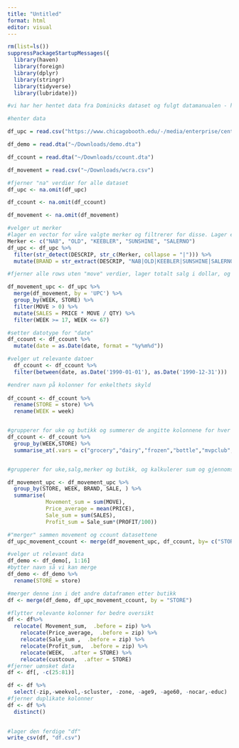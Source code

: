 ---
title: "Untitled"
format: html
editor: visual
---

```{r}
rm(list=ls())
suppressPackageStartupMessages({
  library(haven)
  library(foreign)
  library(dplyr)
  library(stringr)
  library(tidyverse)
  library(lubridate)})
```

```{r}
#vi har her hentet data fra Dominicks dataset og fulgt datamanualen - https://www.chicagobooth.edu/-/media/enterprise/centers/kilts/datasets/dominicks-dataset/dominicks-manual-and-codebook_kiltscenter

#henter data

df_upc = read.csv("https://www.chicagobooth.edu/-/media/enterprise/centers/kilts/datasets/dominicks-dataset/upc_csv-files/upccra.csv?la=en&hash=32A1CD1EF429D68739ED6A4EA5EC64F6EB6392CE") 

df_demo = read.dta("~/Downloads/demo.dta")

df_ccount = read.dta("~/Downloads/ccount.dta") 

df_movement = read.csv("~/Downloads/wcra.csv")
```

```{r}
#fjerner "na" verdier for alle dataset
df_upc <- na.omit(df_upc)

df_ccount <- na.omit(df_ccount)

df_movement <- na.omit(df_movement)
```

```{r}
#velger ut merker
#lager en vector for våre valgte merker og filtrerer for disse. Lager en ny kolonne med disse 
Merker <- c("NAB", "OLD", "KEEBLER", "SUNSHINE", "SALERNO")
df_upc <- df_upc %>%
  filter(str_detect(DESCRIP, str_c(Merker, collapse = "|"))) %>%
  mutate(BRAND = str_extract(DESCRIP, "NAB|OLD|KEEBLER|SUNSHINE|SALERNO"))

#fjerner alle rows uten "move" verdier, lager totalt salg i dollar, og velger uker i 1990

df_movement_upc <- df_upc %>%
  merge(df_movement, by = 'UPC') %>%
  group_by(WEEK, STORE) %>%
  filter(MOVE > 0) %>% 
  mutate(SALES = PRICE * MOVE / QTY) %>% 
  filter(WEEK >= 17, WEEK <= 67) 

```

```{r}

#setter datotype for "date" 
df_ccount <- df_ccount %>%
  mutate(date = as.Date(date, format = "%y%m%d")) 

#velger ut relevante datoer 
  df_ccount <- df_ccount %>%
  filter(between(date, as.Date('1990-01-01'), as.Date('1990-12-31')))

#endrer navn på kolonner for enkelthets skyld  
  
df_ccount <- df_ccount %>% 
  rename(STORE = store) %>%
  rename(WEEK = week)


#grupperer for uke og butikk og summerer de angitte kolonnene for hver kombinasjon av disse og uke og butikk
df_ccount <- df_ccount %>%   
  group_by(WEEK,STORE) %>% 
  summarise_at(.vars = c("grocery","dairy","frozen","bottle","mvpclub","groccoup","meat","meatfroz","meatcoup","fish","fishcoup", "promo","promcoup", "produce",  "bulk","saladbar","prodcoup","bulkcoup","salcoup","floral","florcoup", "deli", "deliself", "deliexpr","convfood", "cheese","delicoup","bakery" , "pharmacy", "pharcoup", "gm" , "jewelry", "cosmetic","haba","gmcoup",   "camera" ,  "photofin" ,"video"  , "videoren", "vidcoup" , "beer" , "wine" ,"spirits" , "miscscp" , "mancoup" , "custcoun", "ftgchin" , "ftgccoup","ftgital" , "ftgicoup" ,"daircoup" ,"frozcoup", "habacoup" ,"photcoup" ,"cosmcoup", "ssdelicp" ,"bakcoup" , "liqcoup"), .funs = sum) 


#grupperer for uke,salg,merker og butikk, og kalkulerer sum og gjennomsnitt for viktige verdier

df_movement_upc <- df_movement_upc %>% 
  group_by(STORE, WEEK, BRAND, SALE, ) %>%
  summarise(
            Movement_sum = sum(MOVE),
            Price_average = mean(PRICE),
            Sale_sum = sum(SALES),
            Profit_sum = Sale_sum*(PROFIT/100))

#"merger" sammen movement og ccount datasettene
df_upc_movement_ccount <- merge(df_movement_upc, df_ccount, by= c("STORE","WEEK"))
```

```{r}
#velger ut relevant data
df_demo <- df_demo[, 1:16]
#bytter navn så vi kan merge
df_demo <- df_demo %>%
  rename(STORE = store)

#merger denne inn i det andre dataframen etter butikk
df <- merge(df_demo, df_upc_movement_ccount, by = "STORE")

```

```{r}


#flytter relevante kolonner for bedre oversikt
df <- df%>%
  relocate( Movement_sum,  .before = zip) %>%
    relocate(Price_average,  .before = zip) %>%
    relocate(Sale_sum ,  .before = zip) %>%
    relocate(Profit_sum,  .before = zip) %>%
    relocate(WEEK,  .after = STORE) %>%
    relocate(custcoun,  .after = STORE)
#fjerner uønsket data
df <- df[, -c(25:81)]

df <- df %>%
  select(-zip,-weekvol,-scluster, -zone, -age9, -age60, -nocar,-educ)
#fjerner duplikate kolonner
df <- df %>% 
  distinct()
  
```

```{r}
#lager den ferdige "df"
write_csv(df, "df.csv") 
```
